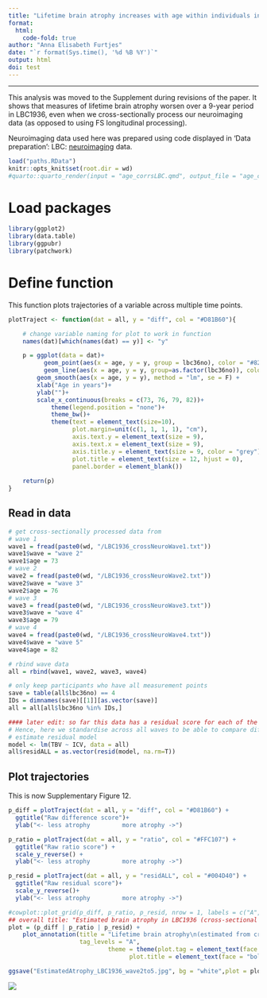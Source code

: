 ```yaml
---
title: "Lifetime brain atrophy increases with age within individuals in LBC1936"
format: 
  html:
    code-fold: true
author: "Anna Elisabeth Furtjes"
date: "`r format(Sys.time(), '%d %B %Y')`"
output: html
doi: test
---
```


------------------------------------------------------------------------

This analysis was moved to the Supplement during revisions of the paper. It shows that measures of lifetime brain atrophy worsen over a 9-year period in LBC1936, even when we cross-sectionally process our neuroimaging data (as opposed to using FS longitudinal processing).

Neuroimaging data used here was prepared using code displayed in 'Data preparation': LBC: [neuroimaging](LBC_neuro.html) data.



```r
load("paths.RData")
knitr::opts_knit$set(root.dir = wd)
#quarto::quarto_render(input = "age_corrsLBC.qmd", output_file = "age_corrsLBC.html")
```

# Load packages

```r
library(ggplot2)
library(data.table)
library(ggpubr)
library(patchwork)
```


# Define function

This function plots trajectories of a variable across multiple time points. 

```r
plotTraject <- function(dat = all, y = "diff", col = "#D81B60"){

	# change variable naming for plot to work in function 
	names(dat)[which(names(dat) == y)] <- "y"

	p = ggplot(data = dat)+
		  geom_point(aes(x = age, y = y, group = lbc36no), color = "#82A0D8", size = .5)+
		  geom_line(aes(x = age, y = y, group=as.factor(lbc36no)), color = col, linewidth = 0.2, alpha = .6) +
	    geom_smooth(aes(x = age, y = y), method = "lm", se = F) +
	    xlab("Age in years")+
	    ylab("")+
	    scale_x_continuous(breaks = c(73, 76, 79, 82))+
			theme(legend.position = "none")+
			theme_bw()+
			theme(text = element_text(size=10),
				  plot.margin=unit(c(1, 1, 1, 1), "cm"),
				  axis.text.y = element_text(size = 9),
				  axis.text.x = element_text(size = 9),
				  axis.title.y = element_text(size = 9, color = "grey"),
				  plot.title = element_text(size = 12, hjust = 0),
				  panel.border = element_blank())
	
	return(p)
}
```


## Read in data

```r
# get cross-sectionally processed data from 
# wave 1
wave1 = fread(paste0(wd, "/LBC1936_crossNeuroWave1.txt"))
wave1$wave = "wave 2"
wave1$age = 73
# wave 2
wave2 = fread(paste0(wd, "/LBC1936_crossNeuroWave2.txt"))
wave2$wave = "wave 3"
wave2$age = 76
# wave 3
wave3 = fread(paste0(wd, "/LBC1936_crossNeuroWave3.txt"))
wave3$wave = "wave 4"
wave3$age = 79
# wave 4
wave4 = fread(paste0(wd, "/LBC1936_crossNeuroWave4.txt"))
wave4$wave = "wave 5"
wave4$age = 82

# rbind wave data
all = rbind(wave1, wave2, wave3, wave4)

# only keep participants who have all measurement points
save = table(all$lbc36no) == 4
IDs = dimnames(save)[[1]][as.vector(save)]
all = all[all$lbc36no %in% IDs,]

#### later edit: so far this data has a residual score for each of the visits meaning that there can never be an increase with age in the residual score
# Hence, here we standardise across all waves to be able to compare different time points
# estimate residual model
model <- lm(TBV ~ ICV, data = all)
all$residALL = as.vector(resid(model, na.rm=T))
```

## Plot trajectories

This is now Supplementary Figure 12. 

```r
p_diff = plotTraject(dat = all, y = "diff", col = "#D81B60") + 
  ggtitle("Raw difference score")+
  ylab("<- less atrophy         more atrophy ->")

p_ratio = plotTraject(dat = all, y = "ratio", col = "#FFC107") + 
  ggtitle("Raw ratio score") + 
  scale_y_reverse() + 
  ylab("<- less atrophy         more atrophy ->")

p_resid = plotTraject(dat = all, y = "residALL", col = "#004D40") + 
  ggtitle("Raw residual score")+ 
  scale_y_reverse()+ 
  ylab("<- less atrophy         more atrophy ->")

#cowplot::plot_grid(p_diff, p_ratio, p_resid, nrow = 1, labels = c("A", "B", "C"), label_size = 6, rel_widths = c(1,1,1))
## overall title: "Estimated brain atrophy in LBC1936 (cross-sectional processing)"
plot = (p_diff | p_ratio | p_resid) + 
	plot_annotation(title = "Lifetime brain atrophy\n(estimated from cross-sectionally processed measures of TBV and ICV)", 
	                tag_levels = "A",
					        theme = theme(plot.tag = element_text(face = "bold"),
					              plot.title = element_text(face = "bold", size = 20, hjust = 0.5)))

ggsave("EstimatedAtrophy_LBC1936_wave2to5.jpg", bg = "white",plot = plot, width = 35, height = 20, units = "cm", dpi = 150)

```

![](images/EstimatedAtrophy_LBC1936_wave2to5.jpg){fig-align="center"}

